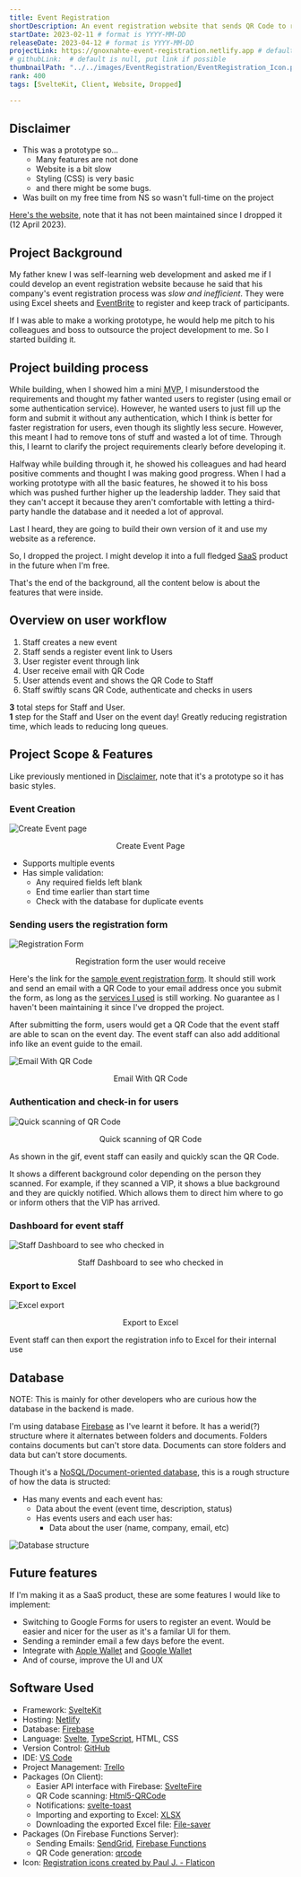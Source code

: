 ```yaml
---
title: Event Registration
shortDescription: An event registration website that sends QR Code to registered users and allows event staff to easily scan the QR Code to register and identify users.
startDate: 2023-02-11 # format is YYYY-MM-DD
releaseDate: 2023-04-12 # format is YYYY-MM-DD
projectLink: https://gnoxnahte-event-registration.netlify.app # default is null, put link if possible
# githubLink:  # default is null, put link if possible
thumbnailPath: "../../images/EventRegistration/EventRegistration_Icon.png"
rank: 400
tags: [SvelteKit, Client, Website, Dropped]

---
```


## Disclaimer
- This was a prototype so...
    - Many features are not done
    - Website is a bit slow
    - Styling (CSS) is very basic
    - and there might be some bugs.
- Was built on my free time from NS so wasn't full-time on the project

[Here's the website](https://gnoxnahte-event-registration.netlify.app), note that it has not been maintained since I dropped it (12 April 2023).

## Project Background
My father knew I was self-learning web development and asked me if I could develop an event registration website because he said that his company's event registration process was *slow and inefficient*. They were using Excel sheets and [EventBrite](https://www.eventbrite.sg/) to register and keep track of participants. 

If I was able to make a working prototype, he would help me pitch to his colleagues and boss to outsource the project development to me. So I started building it. 

## Project building process
While building, when I showed him a mini <abbr title="Minimum Viable Product">MVP</abbr>, I misunderstood the requirements and thought my father wanted users to register (using email or some authentication service). However, he wanted users to just fill up the form and submit it without any authentication, which I think is better for faster registration for users, even though its slightly less secure. However, this meant I had to remove tons of stuff and wasted a lot of time. Through this, I learnt to clarify the project requirements clearly before developing it.

Halfway while building through it, he showed his colleagues and had heard positive comments and thought I was making good progress. When I had a working prototype with all the basic features, he showed it to his boss which was pushed further higher up the leadership ladder. They said that they can't accept it because they aren't comfortable with letting a third-party handle the database and it needed a lot of approval. 

Last I heard, they are going to build their own version of it and use my website as a reference.

So, I dropped the project. I might develop it into a full fledged [<abbr title="Software as a Service">SaaS</abbr>](<https://azure.microsoft.com/en-us/resources/cloud-computing-dictionary/what-is-saas#:~:text=Software%20as%20a%20service%20(SaaS,from%20a%20cloud%20service%20provider.>) product in the future when I'm free.

That's the end of the background, all the content below is about the features that were inside.

## Overview on user workflow
1. <span class="person-a">Staff</span> creates a new event
2. <span class="person-a">Staff</span> sends a register event link to <span class="person-b">Users</span>
3. <span class="person-b">User</span> register event through link
4. <span class="person-b">User</span> receive email with QR Code
5. <span class="person-b">User</span> attends event and shows the QR Code to <span class="person-a">Staff</span>
6. <span class="person-a">Staff</span> swiftly scans QR Code, authenticate and checks in users

**3** total steps for <span class="person-a">Staff</span> and <span class="person-b">User</span>. <br />
**1** step for the <span class="person-a">Staff</span> and <span class="person-b">User</span> on the event day! Greatly reducing registration time, which leads to reducing long queues.

## Project Scope & Features 
Like previously mentioned in [Disclaimer](#disclaimer), note that it's a prototype so it has basic styles.

### Event Creation
![Create Event page](../../images/EventRegistration/EventRegistration_CreateEvent.png)
<center>Create Event Page</center>

- Supports multiple events
- Has simple validation:
    - Any required fields left blank
    - End time earlier than start time
    - Check with the database for duplicate events

### Sending users the registration form
![Registration Form](../../images/EventRegistration/EventRegistration_RegisterForm.png)
<center>Registration form the user would receive</center>

Here's the link for the [sample event registration form](https://gnoxnahte-event-registration.netlify.app/events/Sample%20Event%2001/register). It should still work and send an email with a QR Code to your email address once you submit the form, as long as the [services I used](#software-used) is still working. No guarantee as I haven't been maintaining it since I've dropped the project.

After submitting the form, users would get a QR Code that the event staff are able to scan on the event day. The event staff can also add additional info like an event guide to the email.

![Email With QR Code](../../images/EventRegistration/EventRegistration_Email.png)
<center>Email With QR Code</center>

### Authentication and check-in for users
![Quick scanning of QR Code](../../images/EventRegistration/EventRegistration_ScanQRCode.gif)
<center>Quick scanning of QR Code</center>

As shown in the gif, event staff can easily and quickly scan the QR Code. 

It shows a different background color depending on the person they scanned. For example, if they scanned a VIP, it shows a blue background and they are quickly notified. Which allows them to direct him where to go or inform others that the VIP has arrived.

### Dashboard for event staff

![Staff Dashboard to see who checked in](../../images/EventRegistration/EventRegistration_EventDashboard.png)
<center>Staff Dashboard to see who checked in</center>

### Export to Excel
![Excel export](../../images/EventRegistration/EventRegistration_ExcelExport.png)
<center>Export to Excel</center>

Event staff can then export the registration info to Excel for their internal use

## Database
NOTE: This is mainly for other developers who are curious how the database in the backend is made.

I'm using database [Firebase](https://firebase.google.com/products/firestore) as I've learnt it before. It has a werid(?) structure where it alternates between folders and documents. Folders contains documents but can't store data. Documents can store folders and data but can't store documents.

Though it's a [NoSQL/Document-oriented database](https://en.wikipedia.org/wiki/Document-oriented_database), this is a rough structure of how the data is structed:
- Has many events and each event has:
    - Data about the event (event time, description, status)
    - Has events users and each user has:
        - Data about the user (name, company, email, etc)

![Database structure](../../images/EventRegistration/EventRegistration_DatabaseStructure.png)

## Future features
If I'm making it as a SaaS product, these are some features I would like to implement:
- Switching to Google Forms for users to register an event. Would be easier and nicer for the user as it's a familar UI for them.
- Sending a reminder email a few days before the event.
- Integrate with [Apple Wallet](https://developer.apple.com/wallet/get-started/) and [Google Wallet](https://developers.google.com/wallet/tickets/events)
- And of course, improve the UI and UX

## Software Used
- Framework: [SvelteKit](https://kit.svelte.dev/)
- Hosting: [Netlify](https://www.netlify.com/)
- Database: [Firebase](https://firebase.google.com/)
- Language: [Svelte](https://svelte.dev/), [TypeScript](https://www.typescriptlang.org/), HTML, CSS
- Version Control: [GitHub](https://github.com/)
- IDE: [VS Code](https://code.visualstudio.com/)
- Project Management: [Trello](https://trello.com/home)
- Packages (On Client):
    - Easier API interface with Firebase: [SvelteFire](https://github.com/codediodeio/sveltefire)
    - QR Code scanning: [Html5-QRCode](https://www.npmjs.com/package/html5-qrcode)
    - Notifications: [svelte-toast](https://github.com/zerodevx/svelte-toast)
    - Importing and exporting to Excel: [XLSX](https://www.npmjs.com/package/xlsx)
    - Downloading the exported Excel file: [File-saver](https://www.npmjs.com/package/file-saver)
- Packages (On Firebase Functions Server): 
    - Sending Emails: [SendGrid](https://sendgrid.com/), [Firebase Functions](https://firebase.google.com/docs/functions)
    - QR Code generation: [qrcode](https://www.npmjs.com/package/qrcode)
- Icon: <a href="https://www.flaticon.com/free-icons/registration" title="registration icons" target="_blank">Registration icons created by Paul J. - Flaticon</a>
